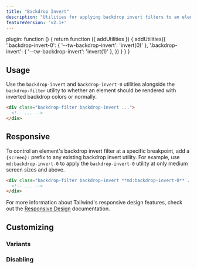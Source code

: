 ```yaml
---
title: "Backdrop Invert"
description: "Utilities for applying backdrop invert filters to an element."
featureVersion: 'v2.1+'
---
```



  plugin: function () {
    return function ({ addUtilities }) {
      addUtilities({
        '.backdrop-invert-0': { '--tw-backdrop-invert': 'invert(0)' },
        '.backdrop-invert': { '--tw-backdrop-invert': 'invert(1)' },
      })
    }
  }
}

## Usage

Use the `backdrop-invert` and `backdrop-invert-0` utilities alongside the `backdrop-filter` utility to whether an element should be rendered with inverted backdrop colors or normally.

```html
<div class="backdrop-filter backdrop-invert ...">
  <!-- ... -->
</div>
```

## Responsive

To control an element's backdrop invert filter at a specific breakpoint, add a `{screen}:` prefix to any existing backdrop invert utility. For example, use `md:backdrop-invert-0` to apply the `backdrop-invert-0` utility at only medium screen sizes and above.

```html
<div class="backdrop-filter backdrop-invert **md:backdrop-invert-0** ...">
  <!-- ... -->
</div>
```

For more information about Tailwind's responsive design features, check out the [Responsive Design](/docs/responsive-design) documentation.

## Customizing

### Variants

<Variants plugin="backdropInvert" name="backdrop invert" />

### Disabling

<Disabling plugin="backdropInvert" name="backdrop invert" />
